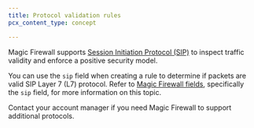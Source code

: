 ```yaml
---
title: Protocol validation rules
pcx_content_type: concept

---
```


Magic Firewall supports [Session Initiation Protocol (SIP)](https://datatracker.ietf.org/doc/html/rfc2543) to inspect traffic validity and enforce a positive security model.

You can use the `sip` field when creating a rule to determine if packets are valid SIP Layer 7 (L7) protocol. Refer to [Magic Firewall fields](/magic-firewall/reference/magic-firewall-fields/), specifically the `sip` field, for more information on this topic.

Contact your account manager if you need Magic Firewall to support additional protocols.
